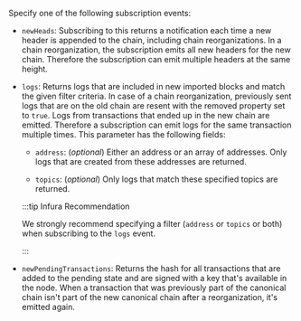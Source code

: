 Specify one of the following subscription events:

- `newHeads`: Subscribing to this returns a notification each time a new header is appended to the chain, including chain reorganizations. In a chain reorganization, the subscription emits all new headers for the new chain. Therefore the subscription can emit multiple headers at the same height.

- `logs`: Returns logs that are included in new imported blocks and match the given filter criteria. In case of a chain reorganization, previously sent logs that are on the old chain are resent with the removed property set to `true`. Logs from transactions that ended up in the new chain are emitted. Therefore a subscription can emit logs for the same transaction multiple times. This parameter has the following fields:

  - `address`: (_optional_) Either an address or an array of addresses. Only logs that are created from these addresses are returned.

  - `topics`: (_optional_) Only logs that match these specified topics are returned.

  :::tip Infura Recommendation

  We strongly recommend specifying a filter (`address` or `topics` or both) when subscribing to the `logs` event.

  :::

- `newPendingTransactions`: Returns the hash for all transactions that are added to the pending state and are signed with a key that's available in the node. When a transaction that was previously part of the canonical chain isn't part of the new canonical chain after a reorganization, it's emitted again.
